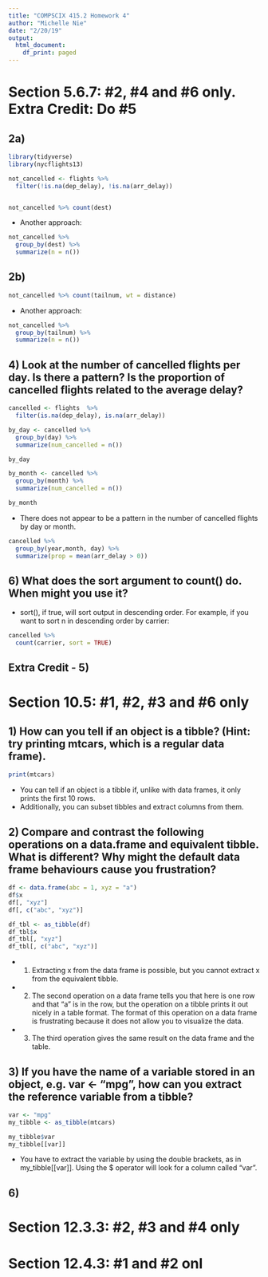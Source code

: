 ```yaml
---
title: "COMPSCIX 415.2 Homework 4"
author: "Michelle Nie"
date: "2/20/19"
output:
  html_document:
    df_print: paged
---
```


# Section 5.6.7: #2, #4 and #6 only. Extra Credit: Do #5

## 2a) 
```r
library(tidyverse)
library(nycflights13)

not_cancelled <- flights %>% 
  filter(!is.na(dep_delay), !is.na(arr_delay))


not_cancelled %>% count(dest)
```

- Another approach:

```r
not_cancelled %>% 
  group_by(dest) %>% 
  summarize(n = n())
```

## 2b)

```r
not_cancelled %>% count(tailnum, wt = distance)
```

- Another approach: 

```r
not_cancelled %>% 
  group_by(tailnum) %>% 
  summarize(n = n())
```

## 4) Look at the number of cancelled flights per day. Is there a pattern? Is the proportion of cancelled flights related to the average delay?


```r
cancelled <- flights  %>% 
  filter(is.na(dep_delay), is.na(arr_delay))

by_day <- cancelled %>% 
  group_by(day) %>% 
  summarize(num_cancelled = n())

by_day

by_month <- cancelled %>% 
  group_by(month) %>% 
  summarize(num_cancelled = n())

by_month
```

- There does not appear to be a pattern in the number of cancelled flights by day or month.

```r
cancelled %>% 
  group_by(year,month, day) %>% 
  summarize(prop = mean(arr_delay > 0))
```



## 6) What does the sort argument to count() do. When might you use it?

- sort(), if true, will sort output in descending order. For example, if you want to sort n in descending order by carrier:

```r
cancelled %>% 
  count(carrier, sort = TRUE)
```



## Extra Credit - 5)


# Section 10.5: #1, #2, #3 and #6 only


## 1) How can you tell if an object is a tibble? (Hint: try printing mtcars, which is a regular data frame).

```r
print(mtcars)
```

- You can tell if an object is a tibble if, unlike with data frames, it only prints the first 10 rows.
- Additionally, you can subset tibbles and extract columns from them.

## 2) Compare and contrast the following operations on a data.frame and equivalent tibble. What is different? Why might the default data frame behaviours cause you frustration?

```r
df <- data.frame(abc = 1, xyz = "a")
df$x
df[, "xyz"]
df[, c("abc", "xyz")]
```

```r
df_tbl <- as_tibble(df)
df_tbl$x
df_tbl[, "xyz"]
df_tbl[, c("abc", "xyz")]
```

- (1) Extracting x from the data frame is possible, but you cannot extract x from the equivalent tibble.
- (2) The second operation on a data frame tells you that here is one row and that "a" is in the row, but the operation on a tibble prints it out nicely in a table format. The format of this operation on a data frame is frustrating because it does not allow you to visualize the data.
- (3) The third operation gives the same result on the data frame and the table.


## 3) If you have the name of a variable stored in an object, e.g. var <- "mpg", how can you extract the reference variable from a tibble?

```r
var <- "mpg"
my_tibble <- as_tibble(mtcars)

my_tibble$var
my_tibble[[var]]

```

- You have to extract the variable by using the double brackets, as in my_tibble[[var]]. Using the $ operator will look for a column called "var".

## 6) 

# Section 12.3.3: #2, #3 and #4 only
# Section 12.4.3: #1 and #2 onl 